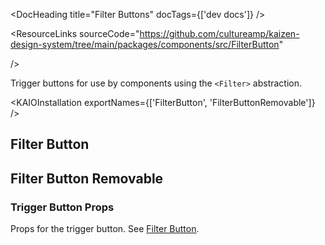 
<Meta title="Components/Filter Base/Filter Buttons" of={FilterButtonExamples} />

<DocHeading title="Filter Buttons" docTags={['dev docs']} />

<ResourceLinks
  sourceCode="https://github.com/cultureamp/kaizen-design-system/tree/main/packages/components/src/FilterButton"

/>

Trigger buttons for use by components using the `<Filter>` abstraction.

<KAIOInstallation exportNames={['FilterButton', 'FilterButtonRemovable']} />

## Filter Button

<Canvas of={FilterButtonExamples.Playground} />

<Controls of={FilterButtonExamples.Playground} />

<DocsStory of={FilterButtonExamples.SelectedValue} />

<DocsStory of={FilterButtonExamples.IsOpen} />

## Filter Button Removable

<Canvas of={FilterButtonRemovableExamples.Playground} />

<Controls of={FilterButtonRemovableExamples.Playground} />

### Trigger Button Props

Props for the trigger button. See [Filter Button](#filter-button).

<Canvas of={FilterButtonRemovableExamples.TriggerButtonProps} />

<DocsStory of={FilterButtonRemovableExamples.RemoveButtonProps} />
